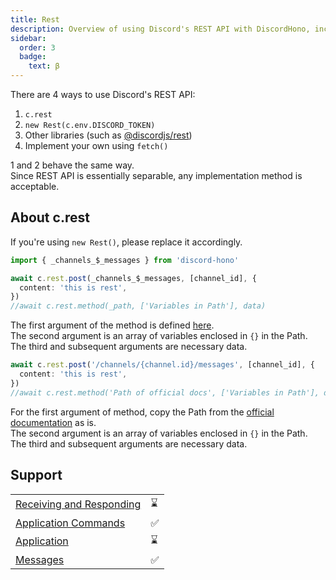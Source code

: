 ```yaml
---
title: Rest
description: Overview of using Discord's REST API with DiscordHono, including integration with `c.rest`, other libraries, and custom implementations for API interactions.
sidebar:
  order: 3
  badge:
    text: β
---
```



There are 4 ways to use Discord's REST API:

1. `c.rest`
2. `new Rest(c.env.DISCORD_TOKEN)`
3. Other libraries (such as [@discordjs/rest](https://discord.js.org/docs/packages/rest/main))
4. Implement your own using `fetch()`

1 and 2 behave the same way.  
Since REST API is essentially separable, any implementation method is acceptable.

## About c.rest

If you're using `new Rest()`, please replace it accordingly.

<Tabs>
<TabItem label="Variables">

```ts
import { _channels_$_messages } from 'discord-hono'

await c.rest.post(_channels_$_messages, [channel_id], {
  content: 'this is rest',
})
//await c.rest.method(_path, ['Variables in Path'], data)
```

The first argument of the method is defined [here](https://github.com/luisfun/discord-hono/blob/main/src/rest/rest-path.ts).  
The second argument is an array of variables enclosed in `{}` in the Path.  
The third and subsequent arguments are necessary data.

</TabItem>
<TabItem label="Docs Path">

```ts
await c.rest.post('/channels/{channel.id}/messages', [channel_id], {
  content: 'this is rest',
})
//await c.rest.method('Path of official docs', ['Variables in Path'], data)
```

For the first argument of method, copy the Path from the [official documentation](https://discord.com/developers/docs/resources/message#create-message) as is.  
The second argument is an array of variables enclosed in `{}` in the Path.  
The third and subsequent arguments are necessary data.

</TabItem>
</Tabs>

## Support

|                                                                                                       |     |
| ----------------------------------------------------------------------------------------------------- | --- |
| [Receiving and Responding](https://discord.com/developers/docs/interactions/receiving-and-responding) | ⌛  |
| [Application Commands](https://discord.com/developers/docs/interactions/application-commands)         | ✅  |
| [Application](https://discord.com/developers/docs/resources/application)                              | ⌛  |
| [Messages](https://discord.com/developers/docs/resources/message)                                     | ✅  |
